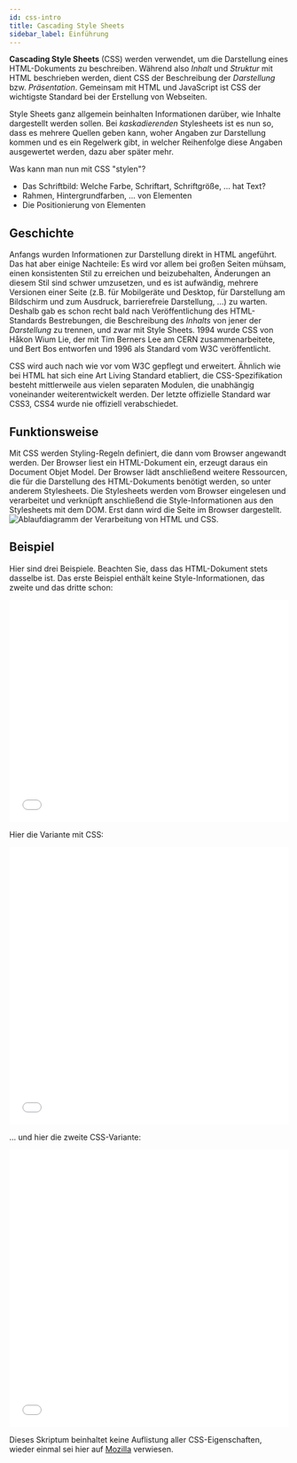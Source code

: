 ---
id: css-intro
title: Cascading Style Sheets
sidebar_label: Einführung
---

**Cascading Style Sheets** (CSS) werden verwendet, um die Darstellung eines HTML-Dokuments zu beschreiben. Während also 
*Inhalt* und *Struktur* mit HTML beschrieben werden, dient CSS der Beschreibung der *Darstellung* bzw. *Präsentation*.
Gemeinsam mit HTML und JavaScript ist CSS der wichtigste Standard bei der Erstellung von Webseiten.

Style Sheets ganz allgemein beinhalten Informationen darüber, wie Inhalte dargestellt werden sollen. Bei 
*kaskadierenden* Stylesheets ist es nun so, dass es mehrere Quellen geben kann, woher Angaben zur
Darstellung kommen und es ein Regelwerk gibt, in welcher Reihenfolge diese Angaben ausgewertet werden,
dazu aber später mehr.

Was kann man nun mit CSS "stylen"?
- Das Schriftbild: Welche Farbe, Schriftart, Schriftgröße, ... hat Text?
- Rahmen, Hintergrundfarben, ... von Elementen
- Die Positionierung von Elementen

## Geschichte

Anfangs wurden Informationen zur Darstellung direkt in HTML angeführt. Das hat aber einige Nachteile: Es wird vor allem
bei großen Seiten mühsam, einen konsistenten Stil zu erreichen und beizubehalten, Änderungen an diesem Stil sind schwer
umzusetzen, und es ist aufwändig, mehrere Versionen einer Seite (z.B. für Mobilgeräte und Desktop, für Darstellung am Bildschirm
und zum Ausdruck, barrierefreie Darstellung, ...) zu warten. Deshalb gab es schon recht bald nach Veröffentlichung des
HTML-Standards Bestrebungen, die Beschreibung des *Inhalts* von jener der *Darstellung* zu trennen, und zwar mit Style Sheets. 
1994 wurde CSS von Håkon Wium Lie, der mit Tim Berners Lee am CERN zusammenarbeitete, und Bert Bos entworfen und 1996 als Standard 
vom W3C veröffentlicht. 

CSS wird auch nach wie vor vom W3C gepflegt und erweitert. Ähnlich wie bei HTML hat sich eine Art Living Standard etabliert, die
CSS-Spezifikation besteht mittlerweile aus vielen separaten Modulen, die unabhängig voneinander weiterentwickelt werden. Der letzte
offizielle Standard war CSS3, CSS4 wurde nie offiziell verabschiedet.

## Funktionsweise

Mit CSS werden Styling-Regeln definiert, die dann vom Browser angewandt werden. Der Browser liest ein HTML-Dokument ein, erzeugt
daraus ein Document Objet Model. Der Browser lädt anschließend weitere Ressourcen, die für die Darstellung des HTML-Dokuments
benötigt werden, so unter anderem Stylesheets. Die Stylesheets werden vom Browser eingelesen und verarbeitet und verknüpft 
anschließend die Style-Informationen aus den Stylesheets mit dem DOM. Erst dann wird die Seite im Browser dargestellt.
![Ablaufdiagramm der Verarbeitung von HTML und CSS](https://media.prod.mdn.mozit.cloud/attachments/2015/10/14/11781/ab96f980498d7c46fe26f6df06b9acfc/rendering.svg).

## Beispiel
Hier sind drei Beispiele. Beachten Sie, dass das HTML-Dokument stets dasselbe ist. Das erste Beispiel enthält keine
Style-Informationen, das zweite und das dritte schon:

<iframe width="100%" height="400" src="//jsfiddle.net/michivo/9u5vo2nj/1/embedded/result,html/dark/" allowfullscreen="allowfullscreen" frameborder="0"></iframe>

Hier die Variante mit CSS:
<iframe width="100%" height="500" src="//jsfiddle.net/michivo/3sdbzhk9/53/embedded/result,html,css/dark/" allowfullscreen="allowfullscreen" frameborder="0"></iframe>

... und hier die zweite CSS-Variante:
<iframe width="100%" height="500" src="//jsfiddle.net/michivo/ow0h1ubq/82/embedded/result,html,css/dark/" allowfullscreen="allowfullscreen" frameborder="0"></iframe>

Dieses Skriptum beinhaltet keine Auflistung aller CSS-Eigenschaften, wieder einmal sei hier auf [Mozilla](https://developer.mozilla.org/en-US/docs/Web/CSS/Reference) verwiesen.

## 